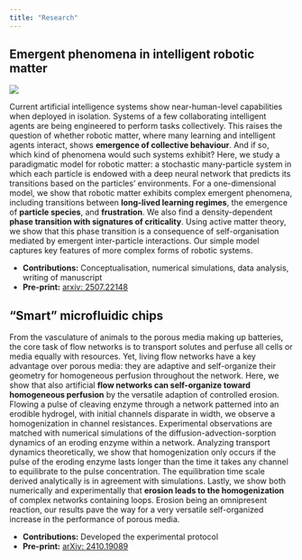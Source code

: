 ```yaml
---
title: "Research"
---
```


## Emergent phenomena in intelligent robotic matter

![](resources/smarticles.png)

Current artificial intelligence systems show near-human-level capabilities when deployed in isolation. 
Systems of a few collaborating intelligent agents are being engineered to perform tasks collectively. 
This raises the question of whether robotic matter, where many learning and intelligent agents interact, shows **emergence of collective behaviour**. 
And if so, which kind of phenomena would such systems exhibit?
Here, we study a paradigmatic model for robotic matter: a stochastic many-particle system in which each particle is endowed with a deep neural network that predicts its transitions based on the particles' environments. 
For a one-dimensional model, we show that robotic matter exhibits complex emergent phenomena, including transitions between **long-lived learning regimes**, the emergence of **particle species**, and **frustration**. 
We also find a density-dependent **phase transition with signatures of criticality**. 
Using active matter theory, we show that this phase transition is a consequence of self-organisation mediated by emergent inter-particle interactions. 
Our simple model captures key features of more complex forms of robotic systems.

- **Contributions:** Conceptualisation, numerical simulations, data analysis, writing of manuscript 
- **Pre-print:** [arxiv: 2507.22148](https://arxiv.org/abs/2507.22148)

## "Smart" microfluidic chips
From the vasculature of animals to the porous media making up batteries, the core task of flow networks is to transport solutes and perfuse all cells or media equally with resources. Yet, living flow networks have a key advantage over porous media: they are adaptive and self-organize their geometry for homogeneous perfusion throughout the network. Here, we show that also artificial **flow networks can self-organize toward homogeneous perfusion** by the versatile adaption of controlled erosion. Flowing a pulse of cleaving enzyme through a network patterned into an erodible hydrogel, with initial channels disparate in width, we observe a homogenization in channel resistances. Experimental observations are matched with numerical simulations of the diffusion-advection-sorption dynamics of an eroding enzyme within a network. Analyzing transport dynamics theoretically, we show that homogenization only occurs if the pulse of the eroding enzyme lasts longer than the time it takes any channel to equilibrate to the pulse concentration. The equilibration time scale derived analytically is in agreement with simulations. Lastly, we show both numerically and experimentally that **erosion leads to the homogenization** of complex networks containing loops. Erosion being an omnipresent reaction, our results pave the way for a very versatile self-organized increase in the performance of porous media.

- **Contributions:** Developed the experimental protocol
- **Pre-print:** [arXiv: 2410.19089](https://arxiv.org/abs/2410.19089)
